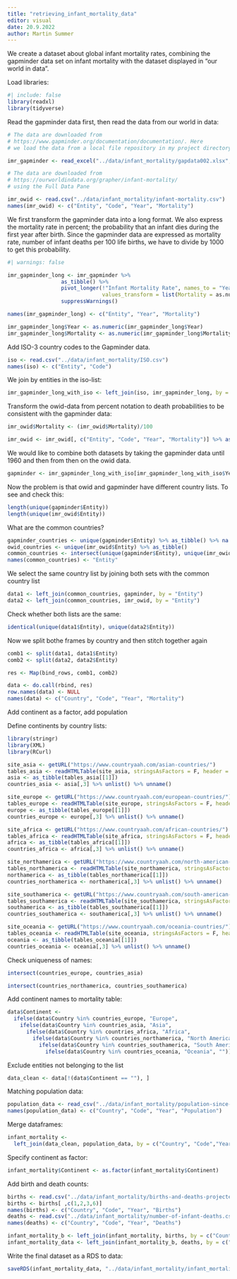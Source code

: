 ```yaml
---
title: "retrieving_infant_mortality_data"
editor: visual
date: 20.9.2022
author: Martin Summer
---
```


We create a dataset about global infant mortality rates, combining the gapminder data set on infant mortality with the dataset displayed in "our world in data".

Load libraries:

```r
#| include: false
library(readxl)
library(tidyverse)
```

Read the gapminder data first, then read the data from our world in data:

```r
# The data are downloaded from
# https://www.gapminder.org/documentation/documentation/. Here
# we load the data from a local file repository in my project directory.

imr_gapminder <- read_excel("../data/infant_mortality/gapdata002.xlsx", sheet = 2, na = "")

# The data are downloaded from
# https://ourworldindata.org/grapher/infant-mortality/
# using the Full Data Pane

imr_owid <- read.csv("../data/infant_mortality/infant-mortality.csv")
names(imr_owid) <- c("Entity", "Code", "Year", "Mortality")
```

We first transform the gapminder data into a long format. We also express the mortality rate in percent; the probability that an infant dies during the first year after birth. Since the gapminder data are
expressed as mortality rate, number of infant deaths per 100 life births, we have to divide by 1000 to get
this probability.

```r

#| warnings: false

imr_gapminder_long <- imr_gapminder %>% 
                 as_tibble() %>% 
                 pivot_longer(!"Infant Mortality Rate", names_to = "Year", values_to = "Mortality",  
                              values_transform = list(Mortality = as.numeric)) %>% 
                 suppressWarnings()

names(imr_gapminder_long) <- c("Entity", "Year", "Mortality")

imr_gapminder_long$Year <- as.numeric(imr_gapminder_long$Year)
imr_gapminder_long$Mortality <- as.numeric(imr_gapminder_long$Mortality)/1000
```

Add ISO-3 country codes to the Gapminder data.

```r
iso <- read.csv("../data/infant_mortality/ISO.csv")
names(iso) <- c("Entity", "Code")
```

We join by entities in the iso-list:

```r
imr_gapminder_long_with_iso <- left_join(iso, imr_gapminder_long, by = "Entity")
```


Transform the owid-data from percent notation to death probabilities to be consistent with the
gapminder data:

```r
imr_owid$Mortality <- (imr_owid$Mortality)/100

imr_owid <- imr_owid[, c("Entity", "Code", "Year", "Mortality")] %>% as_tibble()
```

We would like to combine both datasets by taking the gapminder data until 1960 and then from then on
the owid data. 

```r
gapminder <- imr_gapminder_long_with_iso[imr_gapminder_long_with_iso$Year < 1961, ]
```

Now the problem is that owid and gapminder have different country lists. To see and check this:

```r
length(unique(gapminder$Entity))
length(unique(imr_owid$Entity))
```
What are the common countries?

```r
gapminder_countries <- unique(gapminder$Entity) %>% as_tibble() %>% na.omit()
owid_countries <- unique(imr_owid$Entity) %>% as_tibble()
common_countries <- intersect(unique(gapminder$Entity), unique(imr_owid$Entity)) %>% as_tibble()
names(common_countries) <- "Entity"
```

We select the same country list by joining both sets with the common country list

```r
data1 <- left_join(common_countries, gapminder, by = "Entity")
data2 <- left_join(common_countries, imr_owid, by = "Entity")
```

Check whether both lists are the same:

```r
identical(unique(data1$Entity), unique(data2$Entity))
```

Now we split bothe frames by country and then stitch together again
```r
comb1 <- split(data1, data1$Entity)
comb2 <- split(data2, data2$Entity)
```

```r
res <- Map(bind_rows, comb1, comb2)
```

```r
data <- do.call(rbind, res)
row.names(data) <- NULL
names(data) <- c("Country", "Code", "Year", "Mortality")
```


Add continent as a factor, add population

Define continents by country lists:

```r
library(stringr)
library(XML)
library(RCurl)

site_asia <- getURL("https://www.countryaah.com/asian-countries/")
tables_asia <- readHTMLTable(site_asia, stringsAsFactors = F, header = T)
asia <- as_tibble(tables_asia[[1]])
countries_asia <- asia[,3] %>% unlist() %>% unname()

site_europe <- getURL("https://www.countryaah.com/european-countries/")
tables_europe <- readHTMLTable(site_europe, stringsAsFactors = F, header = T)
europe <- as_tibble(tables_europe[[1]])
countries_europe <- europe[,3] %>% unlist() %>% unname()

site_africa <- getURL("https://www.countryaah.com/african-countries/")
tables_africa <- readHTMLTable(site_africa, stringsAsFactors = F, header = T)
africa <- as_tibble(tables_africa[[1]])
countries_africa <- africa[,3] %>% unlist() %>% unname()

site_northamerica <- getURL("https://www.countryaah.com/north-american-countries/")
tables_northamerica <- readHTMLTable(site_northamerica, stringsAsFactors = F, header = T)
northamerica <- as_tibble(tables_northamerica[[1]])
countries_northamerica <- northamerica[,3] %>% unlist() %>% unname()

site_southamerica <- getURL("https://www.countryaah.com/south-american-countries/")
tables_southamerica <- readHTMLTable(site_southamerica, stringsAsFactors = F, header = T)
southamerica <- as_tibble(tables_southamerica[[1]])
countries_southamerica <- southamerica[,3] %>% unlist() %>% unname()

site_oceania <- getURL("https://www.countryaah.com/oceania-countries/")
tables_oceania <- readHTMLTable(site_oceania, stringsAsFactors = F, header = T)
oceania <- as_tibble(tables_oceania[[1]])
countries_oceania <- oceania[,3] %>% unlist() %>% unname()
```

Check uniqueness of names:

```r
intersect(countries_europe, countries_asia)
```

```r
intersect(countries_northamerica, countries_southamerica)
```

Add continent names to mortality table:

```r
data$Continent <- 
  ifelse(data$Country %in% countries_europe, "Europe",
    ifelse(data$Country %in% countries_asia, "Asia",
      ifelse(data$Country %in% countries_africa, "Africa",     
        ifelse(data$Country %in% countries_northamerica, "North America",
          ifelse(data$Country %in% countries_southamerica, "South America",
            ifelse(data$Country %in% countries_oceania, "Oceania", ""))))))
```

Exclude entities not belonging to the list

```r
data_clean <- data[!(data$Continent == ""), ]
```

Matching population data:

```r
population_data <- read_csv("../data/infant_mortality/population-since-1800.csv")
names(population_data) <- c("Country", "Code", "Year", "Population")
```

Merge dataframes:

```r
infant_mortality <- 
  left_join(data_clean, population_data, by = c("Country", "Code","Year"))
```

Specify continent as factor:

```r
infant_mortality$Continent <- as.factor(infant_mortality$Continent)
```

Add birth and death counts:

```r
births <- read.csv("../data/infant_mortality/births-and-deaths-projected-to-2100.csv")
births <- births[ ,c(1,2,3,6)]
names(births) <- c("Country", "Code", "Year", "Births")
deaths <- read.csv("../data/infant_mortality/number-of-infant-deaths.csv")
names(deaths) <- c("Country", "Code", "Year", "Deaths")
```


```r
infant_mortality_b <- left_join(infant_mortality, births, by = c("Country", "Code", "Year"))
infant_mortality_data <- left_join(infant_mortality_b, deaths, by = c("Country", "Code", "Year"))
```



Write the final dataset as a RDS to data:

```r
saveRDS(infant_mortality_data, "../data/infant_mortality/infant_mortality_data.RDS")
```
